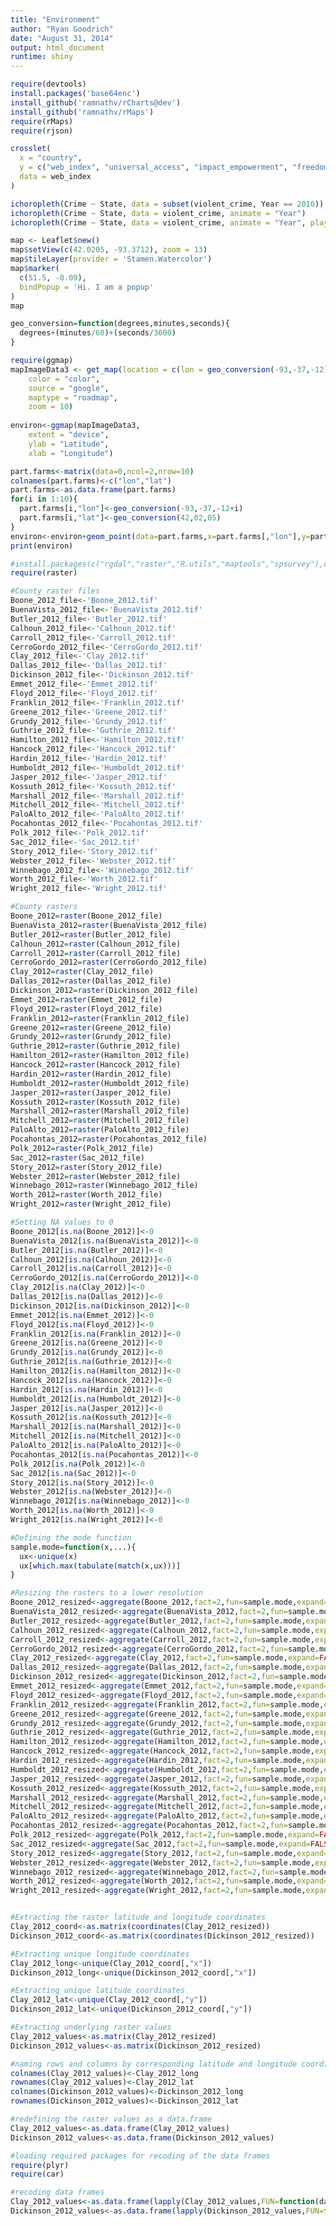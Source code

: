 ```yaml
---
title: "Environment"
author: "Ryan Goodrich"
date: "August 31, 2014"
output: html_document
runtime: shiny
---
```


<link rel="stylesheet" href="http://cdn.leafletjs.com/leaflet-0.4.5/leaflet.css" />

```r
require(devtools)
install.packages('base64enc')
install_github('ramnathv/rCharts@dev')
install_github('ramnathv/rMaps')
require(rMaps)
require(rjson)
```

```r
crosslet(
  x = "country", 
  y = c("web_index", "universal_access", "impact_empowerment", "freedom_openness"),
  data = web_index
)

```

```r
ichoropleth(Crime ~ State, data = subset(violent_crime, Year == 2010))
ichoropleth(Crime ~ State, data = violent_crime, animate = "Year")
ichoropleth(Crime ~ State, data = violent_crime, animate = "Year", play = TRUE)

```

```r
map <- Leaflet$new()
map$setView(c(42.0205, -93.3712), zoom = 13)
map$tileLayer(provider = 'Stamen.Watercolor')
map$marker(
  c(51.5, -0.09),
  bindPopup = 'Hi. I am a popup'
)
map
```


```r
geo_conversion=function(degrees,minutes,seconds){
  degrees+(minutes/60)+(seconds/3600)
}
```

```r
require(ggmap)
mapImageData3 <- get_map(location = c(lon = geo_conversion(-93,-37,-12), lat = geo_conversion(42,02,05)),
    color = "color",
    source = "google",
    maptype = "roadmap",
    zoom = 10)
 
environ<-ggmap(mapImageData3,
    extent = "device",
    ylab = "Latitude",
    xlab = "Longitude")

part.farms<-matrix(data=0,ncol=2,nrow=10)
colnames(part.farms)<-c("lon","lat")
part.farms<-as.data.frame(part.farms)
for(i in 1:10){
  part.farms[i,"lon"]<-geo_conversion(-93,-37,-12+i)
  part.farms[i,"lat"]<-geo_conversion(42,02,05)
}
environ<-environ+geom_point(data=part.farms,x=part.farms[,"lon"],y=part.farms[,"lat"],col="red")
print(environ)
```

```r
#install.packages(c("rgdal","raster","R.utils","maptools","spsurvey"),dep=TRUE)
require(raster)

#County raster files
Boone_2012_file<-'Boone_2012.tif'
BuenaVista_2012_file<-'BuenaVista_2012.tif'
Butler_2012_file<-'Butler_2012.tif'
Calhoun_2012_file<-'Calhoun_2012.tif'
Carroll_2012_file<-'Carroll_2012.tif'
CerroGordo_2012_file<-'CerroGordo_2012.tif'
Clay_2012_file<-'Clay_2012.tif'
Dallas_2012_file<-'Dallas_2012.tif'
Dickinson_2012_file<-'Dickinson_2012.tif'
Emmet_2012_file<-'Emmet_2012.tif'
Floyd_2012_file<-'Floyd_2012.tif'
Franklin_2012_file<-'Franklin_2012.tif'
Greene_2012_file<-'Greene_2012.tif'
Grundy_2012_file<-'Grundy_2012.tif'
Guthrie_2012_file<-'Guthrie_2012.tif'
Hamilton_2012_file<-'Hamilton_2012.tif'
Hancock_2012_file<-'Hancock_2012.tif'
Hardin_2012_file<-'Hardin_2012.tif'
Humboldt_2012_file<-'Humboldt_2012.tif'
Jasper_2012_file<-'Jasper_2012.tif'
Kossuth_2012_file<-'Kossuth_2012.tif'
Marshall_2012_file<-'Marshall_2012.tif'
Mitchell_2012_file<-'Mitchell_2012.tif'
PaloAlto_2012_file<-'PaloAlto_2012.tif'
Pocahontas_2012_file<-'Pocahontas_2012.tif'
Polk_2012_file<-'Polk_2012.tif'
Sac_2012_file<-'Sac_2012.tif'
Story_2012_file<-'Story_2012.tif'
Webster_2012_file<-'Webster_2012.tif'
Winnebago_2012_file<-'Winnebago_2012.tif'
Worth_2012_file<-'Worth_2012.tif'
Wright_2012_file<-'Wright_2012.tif'

#County rasters
Boone_2012=raster(Boone_2012_file)
BuenaVista_2012=raster(BuenaVista_2012_file)
Butler_2012=raster(Butler_2012_file)
Calhoun_2012=raster(Calhoun_2012_file)
Carroll_2012=raster(Carroll_2012_file)
CerroGordo_2012=raster(CerroGordo_2012_file)
Clay_2012=raster(Clay_2012_file)
Dallas_2012=raster(Dallas_2012_file)
Dickinson_2012=raster(Dickinson_2012_file)
Emmet_2012=raster(Emmet_2012_file)
Floyd_2012=raster(Floyd_2012_file)
Franklin_2012=raster(Franklin_2012_file)
Greene_2012=raster(Greene_2012_file)
Grundy_2012=raster(Grundy_2012_file)
Guthrie_2012=raster(Guthrie_2012_file)
Hamilton_2012=raster(Hamilton_2012_file)
Hancock_2012=raster(Hancock_2012_file)
Hardin_2012=raster(Hardin_2012_file)
Humboldt_2012=raster(Humboldt_2012_file)
Jasper_2012=raster(Jasper_2012_file)
Kossuth_2012=raster(Kossuth_2012_file)
Marshall_2012=raster(Marshall_2012_file)
Mitchell_2012=raster(Mitchell_2012_file)
PaloAlto_2012=raster(PaloAlto_2012_file)
Pocahontas_2012=raster(Pocahontas_2012_file)
Polk_2012=raster(Polk_2012_file)
Sac_2012=raster(Sac_2012_file)
Story_2012=raster(Story_2012_file)
Webster_2012=raster(Webster_2012_file)
Winnebago_2012=raster(Winnebago_2012_file)
Worth_2012=raster(Worth_2012_file)
Wright_2012=raster(Wright_2012_file)

#Setting NA values to 0
Boone_2012[is.na(Boone_2012)]<-0
BuenaVista_2012[is.na(BuenaVista_2012)]<-0
Butler_2012[is.na(Butler_2012)]<-0
Calhoun_2012[is.na(Calhoun_2012)]<-0
Carroll_2012[is.na(Carroll_2012)]<-0
CerroGordo_2012[is.na(CerroGordo_2012)]<-0
Clay_2012[is.na(Clay_2012)]<-0
Dallas_2012[is.na(Dallas_2012)]<-0
Dickinson_2012[is.na(Dickinson_2012)]<-0
Emmet_2012[is.na(Emmet_2012)]<-0
Floyd_2012[is.na(Floyd_2012)]<-0
Franklin_2012[is.na(Franklin_2012)]<-0
Greene_2012[is.na(Greene_2012)]<-0
Grundy_2012[is.na(Grundy_2012)]<-0
Guthrie_2012[is.na(Guthrie_2012)]<-0
Hamilton_2012[is.na(Hamilton_2012)]<-0
Hancock_2012[is.na(Hancock_2012)]<-0
Hardin_2012[is.na(Hardin_2012)]<-0
Humboldt_2012[is.na(Humboldt_2012)]<-0
Jasper_2012[is.na(Jasper_2012)]<-0
Kossuth_2012[is.na(Kossuth_2012)]<-0
Marshall_2012[is.na(Marshall_2012)]<-0
Mitchell_2012[is.na(Mitchell_2012)]<-0
PaloAlto_2012[is.na(PaloAlto_2012)]<-0
Pocahontas_2012[is.na(Pocahontas_2012)]<-0
Polk_2012[is.na(Polk_2012)]<-0
Sac_2012[is.na(Sac_2012)]<-0
Story_2012[is.na(Story_2012)]<-0
Webster_2012[is.na(Webster_2012)]<-0
Winnebago_2012[is.na(Winnebago_2012)]<-0
Worth_2012[is.na(Worth_2012)]<-0
Wright_2012[is.na(Wright_2012)]<-0

#Defining the mode function
sample.mode=function(x,...){
  ux<-unique(x)
  ux[which.max(tabulate(match(x,ux)))]
}

#Resizing the rasters to a lower resolution
Boone_2012_resized<-aggregate(Boone_2012,fact=2,fun=sample.mode,expand=FALSE,na.rm=FALSE)
BuenaVista_2012_resized<-aggregate(BuenaVista_2012,fact=2,fun=sample.mode,expand=FALSE,na.rm=FALSE)
Butler_2012_resized<-aggregate(Butler_2012,fact=2,fun=sample.mode,expand=FALSE,na.rm=FALSE)
Calhoun_2012_resized<-aggregate(Calhoun_2012,fact=2,fun=sample.mode,expand=FALSE,na.rm=FALSE)
Carroll_2012_resized<-aggregate(Carroll_2012,fact=2,fun=sample.mode,expand=FALSE,na.rm=FALSE)
CerroGordo_2012_resized<-aggregate(CerroGordo_2012,fact=2,fun=sample.mode,expand=FALSE,na.rm=FALSE)
Clay_2012_resized<-aggregate(Clay_2012,fact=2,fun=sample.mode,expand=FALSE,na.rm=FALSE)
Dallas_2012_resized<-aggregate(Dallas_2012,fact=2,fun=sample.mode,expand=FALSE,na.rm=FALSE)
Dickinson_2012_resized<-aggregate(Dickinson_2012,fact=2,fun=sample.mode,expand=FALSE,na.rm=FALSE)
Emmet_2012_resized<-aggregate(Emmet_2012,fact=2,fun=sample.mode,expand=FALSE,na.rm=FALSE)
Floyd_2012_resized<-aggregate(Floyd_2012,fact=2,fun=sample.mode,expand=FALSE,na.rm=FALSE)
Franklin_2012_resized<-aggregate(Franklin_2012,fact=2,fun=sample.mode,expand=FALSE,na.rm=FALSE)
Greene_2012_resized<-aggregate(Greene_2012,fact=2,fun=sample.mode,expand=FALSE,na.rm=FALSE)
Grundy_2012_resized<-aggregate(Grundy_2012,fact=2,fun=sample.mode,expand=FALSE,na.rm=FALSE)
Guthrie_2012_resized<-aggregate(Guthrie_2012,fact=2,fun=sample.mode,expand=FALSE,na.rm=FALSE)
Hamilton_2012_resized<-aggregate(Hamilton_2012,fact=2,fun=sample.mode,expand=FALSE,na.rm=FALSE)
Hancock_2012_resized<-aggregate(Hancock_2012,fact=2,fun=sample.mode,expand=FALSE,na.rm=FALSE)
Hardin_2012_resized<-aggregate(Hardin_2012,fact=2,fun=sample.mode,expand=FALSE,na.rm=FALSE)
Humboldt_2012_resized<-aggregate(Humboldt_2012,fact=2,fun=sample.mode,expand=FALSE,na.rm=FALSE)
Jasper_2012_resized<-aggregate(Jasper_2012,fact=2,fun=sample.mode,expand=FALSE,na.rm=FALSE)
Kossuth_2012_resized<-aggregate(Kossuth_2012,fact=2,fun=sample.mode,expand=FALSE,na.rm=FALSE)
Marshall_2012_resized<-aggregate(Marshall_2012,fact=2,fun=sample.mode,expand=FALSE,na.rm=FALSE)
Mitchell_2012_resized<-aggregate(Mitchell_2012,fact=2,fun=sample.mode,expand=FALSE,na.rm=FALSE)
PaloAlto_2012_resized<-aggregate(PaloAlto_2012,fact=2,fun=sample.mode,expand=FALSE,na.rm=FALSE)
Pocahontas_2012_resized<-aggregate(Pocahontas_2012,fact=2,fun=sample.mode,expand=FALSE,na.rm=FALSE)
Polk_2012_resized<-aggregate(Polk_2012,fact=2,fun=sample.mode,expand=FALSE,na.rm=FALSE)
Sac_2012_resized<-aggregate(Sac_2012,fact=2,fun=sample.mode,expand=FALSE,na.rm=FALSE)
Story_2012_resized<-aggregate(Story_2012,fact=2,fun=sample.mode,expand=FALSE,na.rm=FALSE)
Webster_2012_resized<-aggregate(Webster_2012,fact=2,fun=sample.mode,expand=FALSE,na.rm=FALSE)
Winnebago_2012_resized<-aggregate(Winnebago_2012,fact=2,fun=sample.mode,expand=FALSE,na.rm=FALSE)
Worth_2012_resized<-aggregate(Worth_2012,fact=2,fun=sample.mode,expand=FALSE,na.rm=FALSE)
Wright_2012_resized<-aggregate(Wright_2012,fact=2,fun=sample.mode,expand=FALSE,na.rm=FALSE)


#Extracting the raster latitude and longitude coordinates
Clay_2012_coord<-as.matrix(coordinates(Clay_2012_resized))
Dickinson_2012_coord<-as.matrix(coordinates(Dickinson_2012_resized))

#Extracting unique longitude coordinates
Clay_2012_long<-unique(Clay_2012_coord[,"x"])
Dickinson_2012_long<-unique(Dickinson_2012_coord[,"x"])

#Extracting unique latitude coordinates
Clay_2012_lat<-unique(Clay_2012_coord[,"y"])
Dickinson_2012_lat<-unique(Dickinson_2012_coord[,"y"])

#Extracting underlying raster values
Clay_2012_values<-as.matrix(Clay_2012_resized)
Dickinson_2012_values<-as.matrix(Dickinson_2012_resized)

#naming rows and columns by corresponding latitude and longitude coordinates
colnames(Clay_2012_values)<-Clay_2012_long
rownames(Clay_2012_values)<-Clay_2012_lat
colnames(Dickinson_2012_values)<-Dickinson_2012_long
rownames(Dickinson_2012_values)<-Dickinson_2012_lat

#redefining the raster values as a data.frame
Clay_2012_values<-as.data.frame(Clay_2012_values)
Dickinson_2012_values<-as.data.frame(Dickinson_2012_values)

#loading required packages for recoding of the data frames
require(plyr)
require(car)

#recoding data frames
Clay_2012_values<-as.data.frame(lapply(Clay_2012_values,FUN=function(data) recode(data,"1='Corn';2='Cotton';3='Rice';4='Sorghum';5='Soybeans';6='Sunflower';111='Open Water';121='Developed/Open Space';122='Developed/Low Intensity';143='Mixed Forest';176='Pasture';195='Herbaceous Wetlands'")))
Dickinson_2012_values<-as.data.frame(lapply(Dickinson_2012_values,FUN=function(data) recode(data,"1='Corn';2='Cotton';3='Rice';4='Sorghum';5='Soybeans';6='Sunflower';111='Open Water';121='Developed/Open Space';122='Developed/Low Intensity';143='Mixed Forest';176='Pasture';195='Herbaceous Wetlands'")))
```